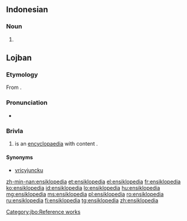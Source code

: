 {{also|ènsiklopèdia}}
==Indonesian==

===Noun===
{{id-noun}}

# {{l|en|encyclopedia}}

==Lojban==

===Etymology===
From {{etyl|en|jbo}} {{m|en|encyclopaedia}}.

===Pronunciation===
* {{IPA|/ˈensiklopedia/|lang=jbo}}

===Brivla===
{{jbo-fuhivla}}
# {{sumti|1}} is an [[encyclopaedia]] with content {{sumti|2}}.

====Synonyms====
* [[vricyjuncku]]

[[Category:jbo:Reference works]]

[[zh-min-nan:ensiklopedia]]
[[et:ensiklopedia]]
[[el:ensiklopedia]]
[[fr:ensiklopedia]]
[[ko:ensiklopedia]]
[[id:ensiklopedia]]
[[lo:ensiklopedia]]
[[hu:ensiklopedia]]
[[mg:ensiklopedia]]
[[ms:ensiklopedia]]
[[pl:ensiklopedia]]
[[ro:ensiklopedia]]
[[ru:ensiklopedia]]
[[fi:ensiklopedia]]
[[tg:ensiklopedia]]
[[zh:ensiklopedia]]